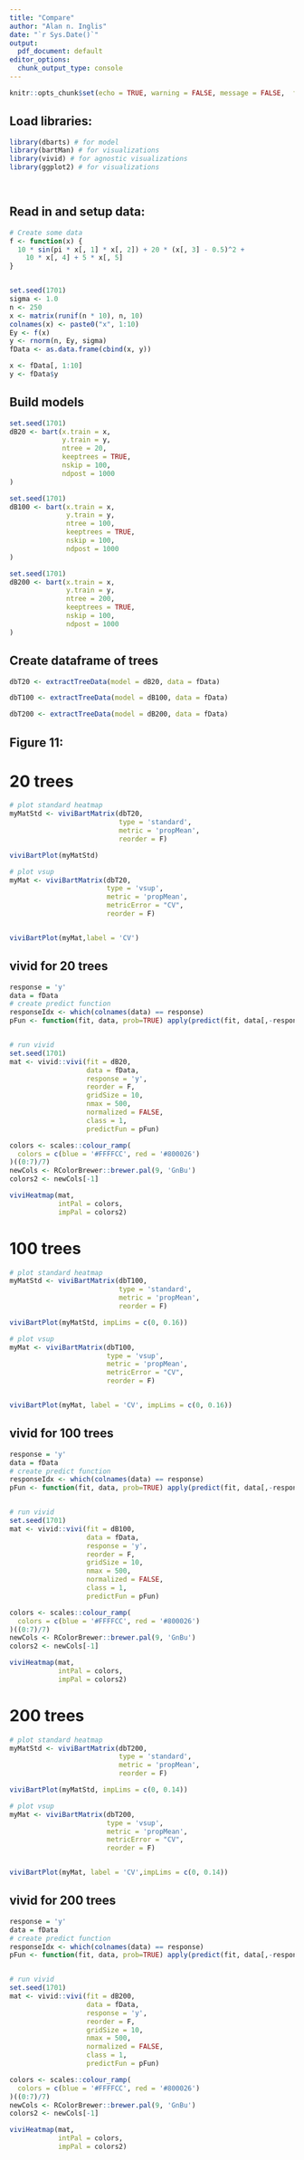 ```yaml
---
title: "Compare"
author: "Alan n. Inglis"
date: "`r Sys.Date()`"
output:
  pdf_document: default
editor_options: 
  chunk_output_type: console
---
```



```r
knitr::opts_chunk$set(echo = TRUE, warning = FALSE, message = FALSE,  fig.width = 5, fig.height = 5, fig.align = "center", fig.path = "compareFigs/", fig.show='hold')
```

## Load libraries:

```r
library(dbarts) # for model
library(bartMan) # for visualizations
library(vivid) # for agnostic visualizations
library(ggplot2) # for visualizations

   
```

## Read in and setup data:

```r
# Create some data
f <- function(x) {
  10 * sin(pi * x[, 1] * x[, 2]) + 20 * (x[, 3] - 0.5)^2 +
    10 * x[, 4] + 5 * x[, 5]
}


set.seed(1701)
sigma <- 1.0
n <- 250
x <- matrix(runif(n * 10), n, 10)
colnames(x) <- paste0("x", 1:10)
Ey <- f(x)
y <- rnorm(n, Ey, sigma)
fData <- as.data.frame(cbind(x, y))

x <- fData[, 1:10]
y <- fData$y

```

## Build models

```r
set.seed(1701)
dB20 <- bart(x.train = x,
             y.train = y,
             ntree = 20,
             keeptrees = TRUE,
             nskip = 100,
             ndpost = 1000
)

set.seed(1701)
dB100 <- bart(x.train = x,
              y.train = y,
              ntree = 100,
              keeptrees = TRUE,
              nskip = 100,
              ndpost = 1000
)

set.seed(1701)
dB200 <- bart(x.train = x,
              y.train = y,
              ntree = 200,
              keeptrees = TRUE,
              nskip = 100,
              ndpost = 1000
)


```

## Create dataframe of trees

```r
dbT20 <- extractTreeData(model = dB20, data = fData)
```

```r
dbT100 <- extractTreeData(model = dB100, data = fData)
```

```r
dbT200 <- extractTreeData(model = dB200, data = fData)
```





## Figure 11:
# 20 trees
```r



# plot standard heatmap
myMatStd <- viviBartMatrix(dbT20,
                           type = 'standard',
                           metric = 'propMean', 
                           reorder = F)

viviBartPlot(myMatStd)
```



```r
# plot vsup
myMat <- viviBartMatrix(dbT20,
                        type = 'vsup',
                        metric = 'propMean',
                        metricError = "CV", 
                        reorder = F)


viviBartPlot(myMat,label = 'CV')

```

## vivid for 20 trees
```r

response = 'y'
data = fData
# create predict function
responseIdx <- which(colnames(data) == response)
pFun <- function(fit, data, prob=TRUE) apply(predict(fit, data[,-responseIdx]), 2, mean)


# run vivid
set.seed(1701)
mat <- vivid::vivi(fit = dB20,
                   data = fData,
                   response = 'y',
                   reorder = F,
                   gridSize = 10,
                   nmax = 500,
                   normalized = FALSE,
                   class = 1,
                   predictFun = pFun)

colors <- scales::colour_ramp(
  colors = c(blue = '#FFFFCC', red = '#800026')
)((0:7)/7)
newCols <- RColorBrewer::brewer.pal(9, 'GnBu')
colors2 <- newCols[-1]

viviHeatmap(mat,
            intPal = colors,
            impPal = colors2)


```

# 100 trees
```r

# plot standard heatmap
myMatStd <- viviBartMatrix(dbT100,
                           type = 'standard',
                           metric = 'propMean',
                           reorder = F)

viviBartPlot(myMatStd, impLims = c(0, 0.16))
```



```r
# plot vsup
myMat <- viviBartMatrix(dbT100,
                        type = 'vsup',
                        metric = 'propMean',
                        metricError = "CV",
                        reorder = F)


viviBartPlot(myMat, label = 'CV', impLims = c(0, 0.16))


```

## vivid for 100 trees
```r

response = 'y'
data = fData
# create predict function
responseIdx <- which(colnames(data) == response)
pFun <- function(fit, data, prob=TRUE) apply(predict(fit, data[,-responseIdx]), 2, mean)


# run vivid
set.seed(1701)
mat <- vivid::vivi(fit = dB100,
                   data = fData,
                   response = 'y',
                   reorder = F,
                   gridSize = 10,
                   nmax = 500,
                   normalized = FALSE,
                   class = 1,
                   predictFun = pFun)

colors <- scales::colour_ramp(
  colors = c(blue = '#FFFFCC', red = '#800026')
)((0:7)/7)
newCols <- RColorBrewer::brewer.pal(9, 'GnBu')
colors2 <- newCols[-1]

viviHeatmap(mat,
            intPal = colors,
            impPal = colors2)


```

# 200 trees
```r

# plot standard heatmap
myMatStd <- viviBartMatrix(dbT200,
                           type = 'standard',
                           metric = 'propMean',
                           reorder = F)

viviBartPlot(myMatStd, impLims = c(0, 0.14))
```





```r
# plot vsup
myMat <- viviBartMatrix(dbT200,
                        type = 'vsup',
                        metric = 'propMean',
                        metricError = "CV",
                        reorder = F)


viviBartPlot(myMat, label = 'CV',impLims = c(0, 0.14))
```

## vivid for 200 trees
```r

response = 'y'
data = fData
# create predict function
responseIdx <- which(colnames(data) == response)
pFun <- function(fit, data, prob=TRUE) apply(predict(fit, data[,-responseIdx]), 2, mean)


# run vivid
set.seed(1701)
mat <- vivid::vivi(fit = dB200,
                   data = fData,
                   response = 'y',
                   reorder = F,
                   gridSize = 10,
                   nmax = 500,
                   normalized = FALSE,
                   class = 1,
                   predictFun = pFun)

colors <- scales::colour_ramp(
  colors = c(blue = '#FFFFCC', red = '#800026')
)((0:7)/7)
newCols <- RColorBrewer::brewer.pal(9, 'GnBu')
colors2 <- newCols[-1]

viviHeatmap(mat,
            intPal = colors,
            impPal = colors2)


```






